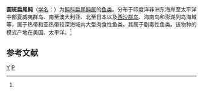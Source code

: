 {{Speciesbox 
| taxon = Pleuranacanthus sceleratus
| authority = (Forster, 1788)<ref name='id8848'>{{cite web| url =http://www.bioinfo.cn/db05/BjdwSpecies.php?action=view&id=8848| title =圆斑扁尾鲀| work =《中国动物物种编目数据库》| publisher =中国科学院微生物研究所| author =中国科学院动物研究所| accessdate =2009-04-16| deadurl =yes| archiveurl =https://web.archive.org/web/20160305001722/http://www.bioinfo.cn/db05/BjdwSpecies.php?action=view&id=8848| archivedate =2016-03-05}}</ref>
}}

'''圆斑扁尾鲀'''（[[学名|学名]]：{{lang|la|''Pleuranacanthus sceleratus''}}）为[[鲀科|鲀科]][[扁尾鲀属|扁尾鲀属]]的[[鱼类|鱼类]]。分布于印度洋非洲东海岸至太平洋中部夏威夷群岛、南至澳大利亚、北至日本以及[[西沙群岛|西沙群岛]]、海南岛和澎湖列岛海域等，属于热带和亚热带较深海域内大型肉食性鱼类。其属于剧毒性鱼类。该物种的模式产地在美国、太平洋。<ref name='id8848'/>

== 参考文献 ==
{{reflist}}

{{Taxonbar|from=Q10926507}}

[[Category:扁尾鲀属|Y]]
[[Category:1788年描述的魚類|P]]